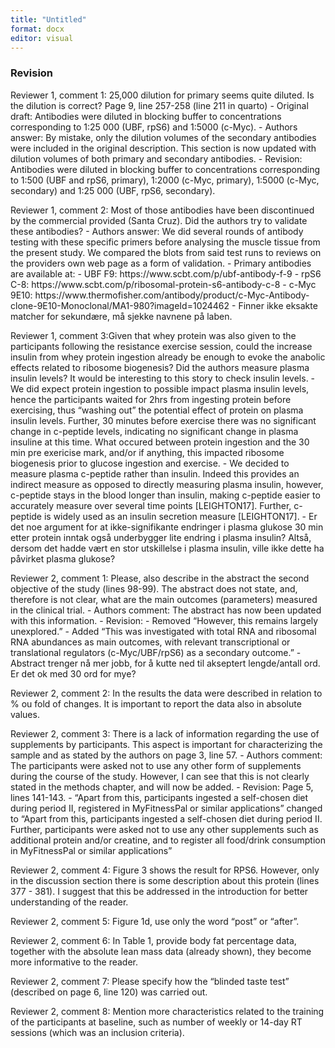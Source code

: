 ```yaml
---
title: "Untitled"
format: docx
editor: visual
---
```


### Revision

Reviewer 1, comment 1: 25,000 dilution for primary seems quite diluted. Is the dilution is correct? Page 9, line 257-258 (line 211 in quarto) 
- Original draft: Antibodies were diluted in blocking buffer to concentrations corresponding to 1:25 000 (UBF, rpS6) and 1:5000 (c-Myc). 
- Authors answer: By mistake, only the dilution volumes of the secondary antibodies were included in the original description. This section is now updated with dilution volumes of both primary and secondary antibodies. 
- Revision: Antibodies were diluted in blocking buffer to concentrations corresponding to 1:500 (UBF and rpS6, primary), 1:2000 (c-Myc, primary), 1:5000 (c-Myc, secondary) and 1:25 000 (UBF, rpS6, secondary).

Reviewer 1, comment 2: Most of those antibodies have been discontinued by the commercial provided (Santa Cruz). Did the authors try to validate these antibodies? 
- Authors answer: We did several rounds of antibody testing with these specific primers before analysing the muscle tissue from the present study. We compared the blots from said test runs to reviews on the providers own web page as a form of validation. 
- Primary antibodies are available at: 
- UBF F9: https://www.scbt.com/p/ubf-antibody-f-9 
- rpS6 C-8: https://www.scbt.com/p/ribosomal-protein-s6-antibody-c-8 
- c-Myc 9E10: https://www.thermofisher.com/antibody/product/c-Myc-Antibody-clone-9E10-Monoclonal/MA1-980?imageId=1024462 
- Finner ikke eksakte matcher for sekundære, må sjekke navnene på laben.

Reviewer 1, comment 3:Given that whey protein was also given to the participants following the resistance exercise session, could the increase insulin from whey protein ingestion already be enough to evoke the anabolic effects related to ribosome biogenesis? Did the authors measure plasma insulin levels? It would be interesting to this story to check insulin levels. 
- We did expect protein ingestion to possible impact plasma insulin levels, hence the participants waited for 2hrs from ingesting protein before exercising, thus "washing out" the potential effect of protein on plasma insulin levels. Further, 30 minutes before exercise there was no significant change in c-peptide levels, indicating no significant change in plasma insuline at this time. What occured between protein ingestion and the 30 min pre exericise mark, and/or if anything, this impacted ribosome biogenesis prior to glucose ingestion and exercise. 
- We decided to measure plasma c-peptide rather than insulin. Indeed this provides an indirect measure as opposed to directly measuring plasma insulin, however, c-peptide stays in the blood longer than insulin, making c-peptide easier to accurately measure over several time points [LEIGHTON17]. Further, c-peptide is widely used as an insulin secretion measure [LEIGHTON17]. 
- Er det noe argument for at ikke-signifikante endringer i plasma glukose 30 min etter protein inntak også underbygger lite endring i plasma insulin? Altså, dersom det hadde vært en stor utskillelse i plasma insulin, ville ikke dette ha påvirket plasma glukose?

Reviewer 2, comment 1: Please, also describe in the abstract the second objective of the study (lines 98-99). The abstract does not state, and, therefore is not clear, what are the main outcomes (parameters) measured in the clinical trial. 
- Authors comment: The abstract has now been updated with this information. 
- Revision: 
  - Removed "However, this remains largely unexplored." 
  - Added "This was investigated with total RNA and ribosomal RNA abundances as main outcomes, with relevant transcriptional or translational regulators (c-Myc/UBF/rpS6) as a secondary outcome." 
- Abstract trenger nå mer jobb, for å kutte ned til akseptert lengde/antall ord. Er det ok med 30 ord for mye?

Reviewer 2, comment 2: In the results the data were described in relation to % ou fold of changes. It is important to report the data also in absolute values.


Reviewer 2, comment 3: There is a lack of information regarding the use of supplements by participants. This aspect is important for characterizing the sample and as stated by the authors on page 3, line 57.
 - Authors comment: The participants were asked not to use any other form of supplements during the course of the study. However, I can see that this is not clearly stated in the methods chapter, and will now be added. 
 - Revision: Page 5, lines 141-143.
   - "Apart from this, participants ingested a self-chosen diet during period II, registered in MyFitnessPal or similar applications" changed to "Apart from this, participants ingested a self-chosen diet during period II. Further, participants were asked not to use any other supplements such as additional protein and/or creatine, and to register all food/drink consumption in MyFitnessPal or similar applications"

Reviewer 2, comment 4: Figure 3 shows the result for RPS6. However, only in the discussion section there is some description about this protein (lines 377 - 381). I suggest that this be addressed in the introduction for better understanding of the reader.

Reviewer 2, comment 5: Figure 1d, use only the word "post" or "after".

Reviewer 2, comment 6: In Table 1, provide body fat percentage data, together with the absolute lean mass data (already shown), they become more informative to the reader.

Reviewer 2, comment 7: Please specify how the "blinded taste test" (described on page 6, line 120) was carried out.

Reviewer 2, comment 8: Mention more characteristics related to the training of the participants at baseline, such as number of weekly or 14-day RT sessions (which was an inclusion criteria).
